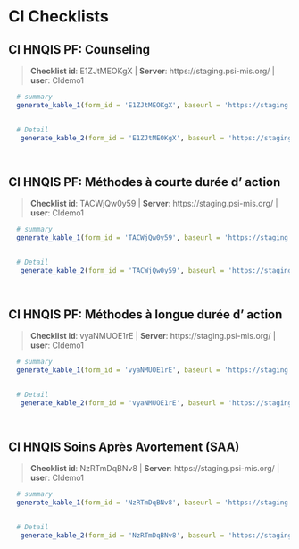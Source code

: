 # CI Checklists {#CI}


## CI HNQIS PF: Counseling 

    
>__Checklist id__: E1ZJtMEOKgX   | __Server__: https://staging.psi-mis.org/ | __user__: CIdemo1 


```r
  
  # summary
  generate_kable_1(form_id = 'E1ZJtMEOKgX', baseurl = 'https://staging.psi-mis.org/')
  

  # Detail 
   generate_kable_2(form_id = 'E1ZJtMEOKgX', baseurl = 'https://staging.psi-mis.org/', ignore_text = T, ignore_parent = T, ignore_real_or_simulated = T)

   
```

## CI HNQIS PF: Méthodes à courte durée d' action 

    
>__Checklist id__: TACWjQw0y59   | __Server__: https://staging.psi-mis.org/ | __user__: CIdemo1 


```r
  
  # summary
  generate_kable_1(form_id = 'TACWjQw0y59', baseurl = 'https://staging.psi-mis.org/')
  

  # Detail 
   generate_kable_2(form_id = 'TACWjQw0y59', baseurl = 'https://staging.psi-mis.org/', ignore_text = T, ignore_parent = T, ignore_real_or_simulated = T)

   
```

## CI HNQIS PF: Méthodes à longue durée d' action 

    
>__Checklist id__: vyaNMUOE1rE   | __Server__: https://staging.psi-mis.org/ | __user__: CIdemo1 


```r
  
  # summary
  generate_kable_1(form_id = 'vyaNMUOE1rE', baseurl = 'https://staging.psi-mis.org/')
  

  # Detail 
   generate_kable_2(form_id = 'vyaNMUOE1rE', baseurl = 'https://staging.psi-mis.org/', ignore_text = T, ignore_parent = T, ignore_real_or_simulated = T)

   
```

## CI HNQIS Soins Après Avortement (SAA) 

    
>__Checklist id__: NzRTmDqBNv8   | __Server__: https://staging.psi-mis.org/ | __user__: CIdemo1 


```r
  
  # summary
  generate_kable_1(form_id = 'NzRTmDqBNv8', baseurl = 'https://staging.psi-mis.org/')
  

  # Detail 
   generate_kable_2(form_id = 'NzRTmDqBNv8', baseurl = 'https://staging.psi-mis.org/', ignore_text = T, ignore_parent = T, ignore_real_or_simulated = T)

   
```
